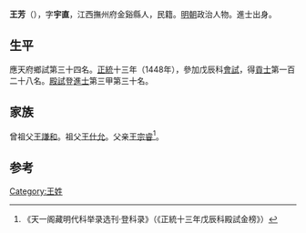 {{Otheruses|other=名为王芳的其他人物|王芳}}

'''王芳'''（{{bd|1406年||？}}），字'''宇直'''，江西撫州府金谿縣人，民籍。[[明朝|明朝]]政治人物。進士出身。

== 生平 ==
應天府鄉試第三十四名。[[正统_(年号)|正統]]十三年（1448年），參加戊辰科[[會試|會試]]，得[[貢士|貢士]]第一百二十八名。[[殿試|殿試]]登[[進士|進士]]第三甲第三十名。

== 家族 ==
曾祖父[[王謙和|王謙和]]。祖父[[王仕允|王仕允]]。父亲[[王宗睿|王宗睿]]<ref>《天一阁藏明代科举录选刊·登科录》（《正統十三年戊辰科殿試金榜》）</ref>。

==参考==
{{reflist}}

{{正統十三年戊辰科殿試金榜}}

{{Authority control}}

{{DEFAULTSORT:}}
[[Category:王姓|Category:王姓]]


{{明朝人物小作品}}